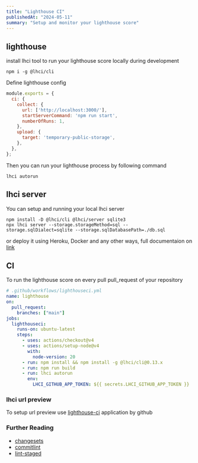 ```yaml
---
title: "Lighthouse CI"
publishedAt: "2024-05-11"
summary: "Setup and monitor your lighthouse score"
---
```


## lighthouse

install lhci tool to run your lighthouse score locally during development

```
npm i -g @lhci/cli
```

Define lighthouse config

```js
module.exports = {
  ci: {
    collect: {
      url: ['http://localhost:3000/'],
      startServerCommand: 'npm run start',
      numberOfRuns: 1,
    },
    upload: {
      target: 'temporary-public-storage',
    },
  },
};
```

Then you can run your lighthouse process by following command

```
lhci autorun
```

## lhci server

You can setup and running your local lhci server 

```
npm install -D @lhci/cli @lhci/server sqlite3
npx lhci server --storage.storageMethod=sql --storage.sqlDialect=sqlite --storage.sqlDatabasePath=./db.sql
```

or deploy it using Heroku, Docker and any other ways, full documentaion on [link](https://github.com/GoogleChrome/lighthouse-ci/blob/main/docs/server.md)

## CI

To run the lighthouse score on every pull pull_request of your repository

```yml
# .github/workflows/lighthouseci.yml
name: lighthouse
on:
  pull_request:
    branches: ["main"]
jobs:
  lighthouseci:
    runs-on: ubuntu-latest
    steps:
      - uses: actions/checkout@v4
      - uses: actions/setup-node@v4
        with:
          node-version: 20
      - run: npm install && npm install -g @lhci/cli@0.13.x
      - run: npm run build
      - run: lhci autorun
        env:
          LHCI_GITHUB_APP_TOKEN: ${{ secrets.LHCI_GITHUB_APP_TOKEN }}
```

### lhci url preview

To setup url preview use [lighthouse-ci](https://github.com/apps/lighthouse-ci) application by github 

### Further Reading

- [changesets](https://github.com/changesets/changesets)
- [commitlint](https://commitlint.js.org/)
- [lint-staged](https://github.com/lint-staged/lint-staged)


